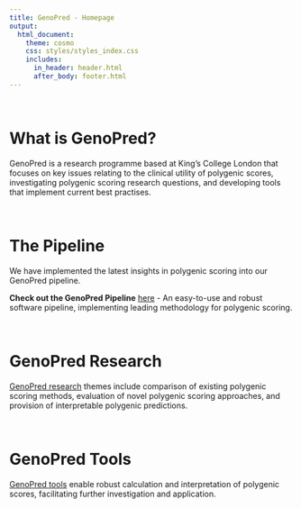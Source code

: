```yaml
---
title: GenoPred - Homepage
output: 
  html_document:
    theme: cosmo
    css: styles/styles_index.css
    includes:
      in_header: header.html
      after_body: footer.html
---
```


<br/>

# What is GenoPred?

GenoPred is a research programme based at King’s College London that focuses on key issues relating to the clinical utility of polygenic scores, investigating polygenic scoring research questions, and developing tools that implement current best practises.

<br/>

# The Pipeline

We have implemented the latest insights in polygenic scoring into our GenoPred pipeline. 

**Check out the GenoPred Pipeline** [here](pipeline_overview.html) - An easy-to-use and robust software pipeline, implementing leading methodology for polygenic scoring.

<br/>

# GenoPred Research

[GenoPred research](research_index.html) themes include comparison of existing polygenic scoring methods, evaluation of novel polygenic scoring approaches, and provision of interpretable polygenic predictions.

<br/>

# GenoPred Tools

[GenoPred tools](tools_index.html) enable robust calculation and interpretation of polygenic scores, facilitating further investigation and application.

<br/>

